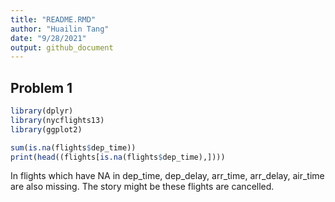 ```yaml
---
title: "README.RMD"
author: "Huailin Tang"
date: "9/28/2021"
output: github_document
---
```


## Problem 1

```r
library(dplyr)
library(nycflights13)
library(ggplot2)

sum(is.na(flights$dep_time))
print(head((flights[is.na(flights$dep_time),])))
```
In flights which have NA in dep_time, dep_delay, arr_time, arr_delay, air_time are also missing. The story might be these flights are cancelled. 